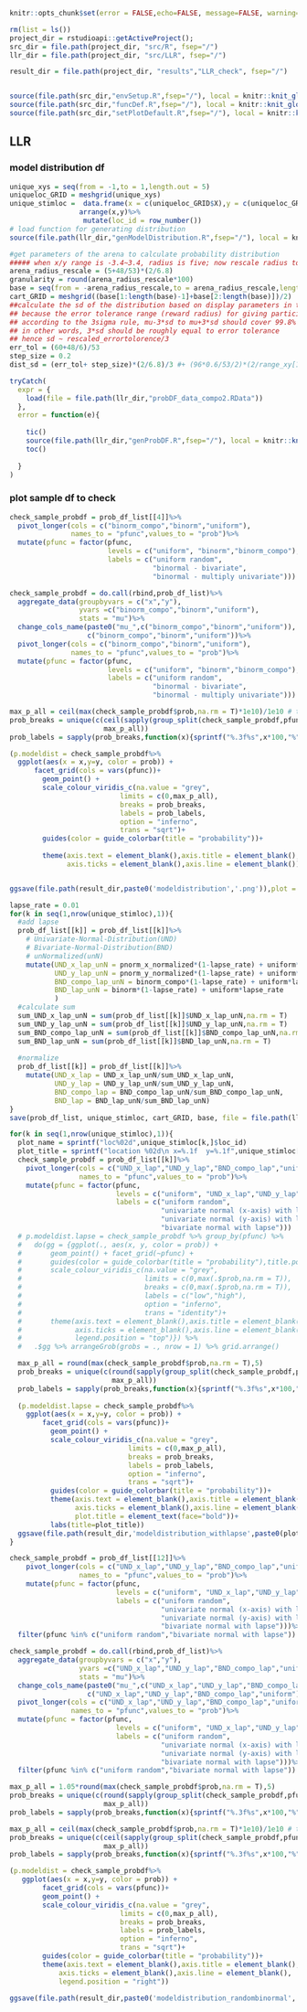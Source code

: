 
```r
knitr::opts_chunk$set(error = FALSE,echo=FALSE, message=FALSE, warning=FALSE)

rm(list = ls())
project_dir = rstudioapi::getActiveProject();
src_dir = file.path(project_dir, "src/R", fsep="/")
llr_dir = file.path(project_dir, "src/LLR", fsep="/")

result_dir = file.path(project_dir, "results","LLR_check", fsep="/")


source(file.path(src_dir,"envSetup.R",fsep="/"), local = knitr::knit_global())
source(file.path(src_dir,"funcDef.R",fsep="/"), local = knitr::knit_global())
source(file.path(src_dir,"setPlotDefault.R",fsep="/"), local = knitr::knit_global())
```


## LLR

### model distribution df
```r
unique_xys = seq(from = -1,to = 1,length.out = 5)
uniqueloc_GRID = meshgrid(unique_xys)
unique_stimloc =  data.frame(x = c(uniqueloc_GRID$X),y = c(uniqueloc_GRID$Y))%>%
                 arrange(x,y)%>%
                  mutate(loc_id = row_number())
# load function for generating distribution
source(file.path(llr_dir,"genModelDistribution.R",fsep="/"), local = knitr::knit_global())

#get parameters of the arena to calculate probability distribution
##### when x/y range is -3.4~3.4, radius is five; now rescale radius to x/y range is -1,1
arena_radius_rescale = (5+48/53)*(2/6.8) 
granularity = round(arena_radius_rescale*100)
base = seq(from = -arena_radius_rescale,to = arena_radius_rescale,length.out = granularity+1)
cart_GRID = meshgrid((base[1:length(base)-1]+base[2:length(base)])/2)
##calculate the sd of the distribution based on display parameters in the task
## because the error tolerance range (reward radius) for giving participant feedback is 60/53
## according to the 3sigma rule, mu-3*sd to mu+3*sd should cover 99.8% of correct response
## in other words, 3*sd should be roughly equal to error tolerance
## hence sd ~ rescaled_errortolorence/3
err_tol = (60+48/6)/53
step_size = 0.2
dist_sd = (err_tol+ step_size)*(2/6.8)/3 #+ (96*0.6/53/2)*(2/range_xy[1])

tryCatch(
  expr = {
    load(file = file.path(llr_dir,"probDF_data_compo2.RData"))
  },
  error = function(e){
    
    tic()
    source(file.path(llr_dir,"genProbDF.R",fsep="/"), local = knitr::knit_global())
    toc()
    
  }
)
```

### plot sample df to check
```r
check_sample_probdf = prob_df_list[[4]]%>%
  pivot_longer(cols = c("binorm_compo","binorm","uniform"),
               names_to = "pfunc",values_to = "prob")%>%
  mutate(pfunc = factor(pfunc,
                        levels = c("uniform", "binorm","binorm_compo"),
                        labels = c("uniform random",
                                   "binormal - bivariate",
                                   "binormal - multiply univariate")))

check_sample_probdf = do.call(rbind,prob_df_list)%>%
  aggregate_data(groupbyvars = c("x","y"),
                 yvars =c("binorm_compo","binorm","uniform"),
                 stats = "mu")%>%
  change_cols_name(paste0("mu_",c("binorm_compo","binorm","uniform")),
                   c("binorm_compo","binorm","uniform"))%>%
  pivot_longer(cols = c("binorm_compo","binorm","uniform"),
               names_to = "pfunc",values_to = "prob")%>%
  mutate(pfunc = factor(pfunc,
                        levels = c("uniform", "binorm","binorm_compo"),
                        labels = c("uniform random",
                                   "binormal - bivariate",
                                   "binormal - multiply univariate")))

max_p_all = ceil(max(check_sample_probdf$prob,na.rm = T)*1e10)/1e10 # this is to round up
prob_breaks = unique(c(ceil(sapply(group_split(check_sample_probdf,pfunc) , function(df){max(df$prob,na.rm = T)})*1e10)/1e10,
                       max_p_all))
prob_labels = sapply(prob_breaks,function(x){sprintf("%.3f%s",x*100,"%")})

(p.modeldist = check_sample_probdf%>%
  ggplot(aes(x = x,y=y, color = prob)) +
      facet_grid(cols = vars(pfunc))+
        geom_point() + 
        scale_colour_viridis_c(na.value = "grey",
                           limits = c(0,max_p_all),
                           breaks = prob_breaks,
                           labels = prob_labels,
                           option = "inferno",
                           trans = "sqrt")+
        guides(color = guide_colorbar(title = "probability"))+
        
        theme(axis.text = element_blank(),axis.title = element_blank(),
              axis.ticks = element_blank(),axis.line = element_blank()))


ggsave(file.path(result_dir,paste0('modeldistribution','.png')),plot = p.modeldist,device = 'png',width = 12,height = 4)
```



```r
lapse_rate = 0.01
for(k in seq(1,nrow(unique_stimloc),1)){
  #add lapse
  prob_df_list[[k]] = prob_df_list[[k]]%>%
    # Univariate-Normal-Distribution(UND)
    # Bivariate-Normal-Distribution(BND)
    # unNormalized(unN)
    mutate(UND_x_lap_unN = pnorm_x_normalized*(1-lapse_rate) + uniform*lapse_rate, 
           UND_y_lap_unN = pnorm_y_normalized*(1-lapse_rate) + uniform*lapse_rate,
           BND_compo_lap_unN = binorm_compo*(1-lapse_rate) + uniform*lapse_rate,
           BND_lap_unN = binorm*(1-lapse_rate) + uniform*lapse_rate
           )
  #calculate sum  
  sum_UND_x_lap_unN = sum(prob_df_list[[k]]$UND_x_lap_unN,na.rm = T)
  sum_UND_y_lap_unN = sum(prob_df_list[[k]]$UND_y_lap_unN,na.rm = T)
  sum_BND_compo_lap_unN = sum(prob_df_list[[k]]$BND_compo_lap_unN,na.rm = T)
  sum_BND_lap_unN = sum(prob_df_list[[k]]$BND_lap_unN,na.rm = T)
  
  #normalize
  prob_df_list[[k]] = prob_df_list[[k]]%>%
    mutate(UND_x_lap = UND_x_lap_unN/sum_UND_x_lap_unN,
           UND_y_lap = UND_y_lap_unN/sum_UND_y_lap_unN,
           BND_compo_lap = BND_compo_lap_unN/sum_BND_compo_lap_unN,
           BND_lap = BND_lap_unN/sum_BND_lap_unN)
}
save(prob_df_list, unique_stimloc, cart_GRID, base, file = file.path(llr_dir,"probDF_data_compo_withlapse.RData"))
```


```r
for(k in seq(1,nrow(unique_stimloc),1)){
  plot_name = sprintf("loc%02d",unique_stimloc[k,]$loc_id)
  plot_title = sprintf("location %02d\n x=%.1f  y=%.1f",unique_stimloc[k,]$loc_id, unique_stimloc[k,]$x,unique_stimloc[k,]$y)
  check_sample_probdf = prob_df_list[[k]]%>%
    pivot_longer(cols = c("UND_x_lap","UND_y_lap","BND_compo_lap","uniform"),
                 names_to = "pfunc",values_to = "prob")%>%
    mutate(pfunc = factor(pfunc,
                          levels = c("uniform", "UND_x_lap","UND_y_lap","BND_compo_lap"),
                          labels = c("uniform random",
                                     "univariate normal (x-axis) with lapse",
                                     "univariate normal (y-axis) with lapse",
                                     "bivariate normal with lapse")))
  # p.modeldist.lapse = check_sample_probdf %>% group_by(pfunc) %>% 
  #   do(gg = {ggplot(., aes(x, y, color = prob)) + 
  #       geom_point() + facet_grid(~pfunc) + 
  #       guides(color = guide_colorbar(title = "probability"),title.position = "top")+
  #       scale_colour_viridis_c(na.value = "grey",
  #                              limits = c(0,max(.$prob,na.rm = T)),
  #                              breaks = c(0,max(.$prob,na.rm = T)),
  #                              labels = c("low","high"),
  #                              option = "inferno",
  #                              trans = "identity")+
  #       theme(axis.text = element_blank(),axis.title = element_blank(),
  #             axis.ticks = element_blank(),axis.line = element_blank(),
  #             legend.position = "top")}) %>% 
  #   .$gg %>% arrangeGrob(grobs = ., nrow = 1) %>% grid.arrange()

  max_p_all = round(max(check_sample_probdf$prob,na.rm = T),5)
  prob_breaks = unique(c(round(sapply(group_split(check_sample_probdf,pfunc) , function(df){max(df$prob,na.rm = T)}),5),
                         max_p_all))
  prob_labels = sapply(prob_breaks,function(x){sprintf("%.3f%s",x*100,"%")})
  
  (p.modeldist.lapse = check_sample_probdf%>%
    ggplot(aes(x = x,y=y, color = prob)) +
        facet_grid(cols = vars(pfunc))+
          geom_point() + 
          scale_colour_viridis_c(na.value = "grey",
                             limits = c(0,max_p_all),
                             breaks = prob_breaks,
                             labels = prob_labels,
                             option = "inferno",
                             trans = "sqrt")+
          guides(color = guide_colorbar(title = "probability"))+
          theme(axis.text = element_blank(),axis.title = element_blank(),
                axis.ticks = element_blank(),axis.line = element_blank(),
                plot.title = element_text(face="bold"))+
          labs(title=plot_title))
  ggsave(file.path(result_dir,'modeldistribution_withlapse',paste0(plot_name,'.png')),plot = p.modeldist.lapse,device = 'png',width = 15,height = 5)
}
```

```r
check_sample_probdf = prob_df_list[[12]]%>%
    pivot_longer(cols = c("UND_x_lap","UND_y_lap","BND_compo_lap","uniform"),
                 names_to = "pfunc",values_to = "prob")%>%
    mutate(pfunc = factor(pfunc,
                          levels = c("uniform", "UND_x_lap","UND_y_lap","BND_compo_lap"),
                          labels = c("uniform random",
                                     "univariate normal (x-axis) with lapse",
                                     "univariate normal (y-axis) with lapse",
                                     "bivariate normal with lapse")))%>%
  filter(pfunc %in% c("uniform random","bivariate normal with lapse"))

check_sample_probdf = do.call(rbind,prob_df_list)%>%
  aggregate_data(groupbyvars = c("x","y"),
                 yvars =c("UND_x_lap","UND_y_lap","BND_compo_lap","uniform"),
                 stats = "mu")%>%
  change_cols_name(paste0("mu_",c("UND_x_lap","UND_y_lap","BND_compo_lap","uniform")),
                   c("UND_x_lap","UND_y_lap","BND_compo_lap","uniform"))%>%
  pivot_longer(cols = c("UND_x_lap","UND_y_lap","BND_compo_lap","uniform"),
               names_to = "pfunc",values_to = "prob")%>%
  mutate(pfunc = factor(pfunc,
                          levels = c("uniform", "UND_x_lap","UND_y_lap","BND_compo_lap"),
                          labels = c("uniform random",
                                     "univariate normal (x-axis) with lapse",
                                     "univariate normal (y-axis) with lapse",
                                     "bivariate normal with lapse")))%>%
  filter(pfunc %in% c("uniform random","bivariate normal with lapse"))

max_p_all = 1.05*round(max(check_sample_probdf$prob,na.rm = T),5)
prob_breaks = unique(c(round(sapply(group_split(check_sample_probdf,pfunc) , function(df){1.05*max(df$prob,na.rm = T)}),5),
                       max_p_all))
prob_labels = sapply(prob_breaks,function(x){sprintf("%.3f%s",x*100,"%")})

max_p_all = ceil(max(check_sample_probdf$prob,na.rm = T)*1e10)/1e10 # this is to round up
prob_breaks = unique(c(ceil(sapply(group_split(check_sample_probdf,pfunc) , function(df){max(df$prob,na.rm = T)})*1e10)/1e10,
                       max_p_all))
prob_labels = sapply(prob_breaks,function(x){sprintf("%.3f%s",x*100,"%")})

(p.modeldist = check_sample_probdf%>%
   ggplot(aes(x = x,y=y, color = prob)) +
        facet_grid(cols = vars(pfunc))+
        geom_point() + 
        scale_colour_viridis_c(na.value = "grey",
                           limits = c(0,max_p_all),
                           breaks = prob_breaks,
                           labels = prob_labels,
                           option = "inferno",
                           trans = "sqrt")+
        guides(color = guide_colorbar(title = "probability"))+
        theme(axis.text = element_blank(),axis.title = element_blank(),
            axis.ticks = element_blank(),axis.line = element_blank(),
            legend.position = "right"))

ggsave(file.path(result_dir,paste0('modeldistribution_randombinormal','.png')),plot = p.modeldist,device = 'png',width = 8,height = 3.5)
```